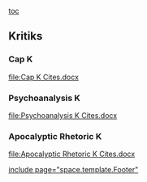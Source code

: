 [[toc]]
==Kritiks== 
===Cap K=== 
[[file:Cap K Cites.docx]]

===Psychoanalysis K=== 
[[file:Psychoanalysis K Cites.docx]]

===Apocalyptic Rhetoric K=== 
[[file:Apocalyptic Rhetoric K Cites.docx]]

[[include page="space.template.Footer"]]